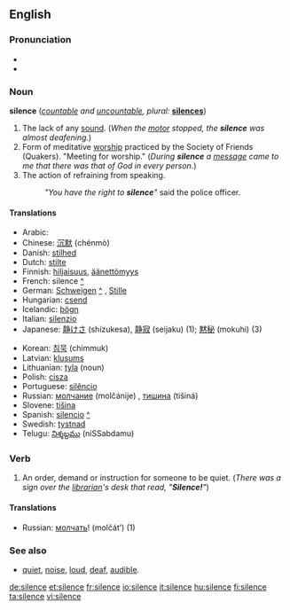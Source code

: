 ==English==

{{rank|regard|married|slowly|702|silence|afterwards|horses|wonder}}

===Pronunciation===
* {{IPA|/saɪləns/}}
* {{SAMPA|/"saIl@ns/}}

===Noun===
'''silence''' (''[[countable]] and [[uncountable]], plural:'' '''[[silences]]''')

# The lack of any [[sound]]. (''When the [[motor]] stopped, the '''silence''' was almost deafening.'')
# Form of meditative [[worship]] practiced by the Society of Friends (Quakers). "Meeting for worship." (''During '''silence''' a [[message]] came to me that there was that of God in every person.'')
# The action of refraining from speaking.
#:''"You have the right to '''silence'''"'' said the police officer.

====Translations====
{{top}}
*Arabic: {{ARchar|[[صمت]]}} {{IPAchar|(ʂamt)}}
*Chinese: [[沉默]] (chénmò)
*Danish: [[stilhed]]
*Dutch: [[stilte]]
*Finnish: [[hiljaisuus]], [[äänettömyys]]
*French: silence [[:fr:silence|^]] {{f}}
*German: [[Schweigen]] [[:de:Schweigen|^]] {{n}}, [[Stille]] {{f}}
*Hungarian: [[csend]]
*Icelandic: [[þögn]] {{f}}
*Italian: [[silenzio]] {{m}}
*Japanese: [[静けさ]] (shízukesa), [[静寂]] (seijaku) (1); [[黙秘]] (mokuhi) (3)
{{mid}}
*Korean: [[침묵]] (chimmuk)
*Latvian: [[klusums]] {{m}}
*Lithuanian: [[tyla]] {{f}} (noun)
*Polish: [[cisza]] {{f}}
*Portuguese: [[silêncio]] {{m}}
*Russian: [[молчание]] (molčánije) {{n}}, [[тишина]] (tišiná) {{f}}
*Slovene: [[tišina]] {{f}}
*Spanish: [[silencio]] [[:es:silencio|^]] {{m}}
*Swedish: [[tystnad]]
*Telugu: [[నిశ్శబ్దము]] (niSSabdamu)
{{bottom}}

===Verb===
{{en-verb|silenc|ing}}

# An order, demand or instruction for someone to be quiet. (''There was a sign over the [[librarian]]'s desk that read, "'''Silence!'''"'')

====Translations====
*Russian: [[молчать]]! (molčát’) (1)

===See also===
*[[quiet]], [[noise]], [[loud]], [[deaf]], [[audible]].

[[de:silence]]
[[et:silence]]
[[fr:silence]]
[[io:silence]]
[[it:silence]]
[[hu:silence]]
[[fi:silence]]
[[ta:silence]]
[[vi:silence]]